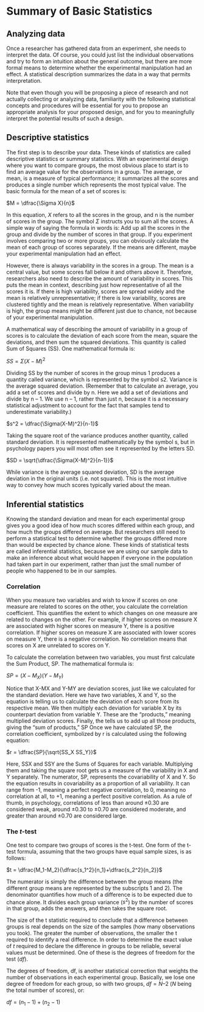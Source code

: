 
# Summary of Basic Statistics {#sec-statistics}

## Analyzing data

Once a researcher has gathered data from an experiment, she needs to interpret the data. Of course, you could just list the individual observations and try to form an intuition about the general outcome, but there are more formal means to determine whether the experimental manipulation had an effect. A statistical description summarizes the data in a way that permits interpretation.

Note that even though you will be proposing a piece of research and not actually collecting or analyzing data, familiarity with the following statistical concepts and procedures will be essential for you to propose an appropriate analysis for your proposed design, and for you to meaningfully interpret the potential results of such a design.


## Descriptive statistics

The first step is to describe your data. These kinds of statistics are called descriptive statistics or summary statistics. With an experimental design where you want to compare groups, the most obvious place to start is to find an average value for the observations in a group. The average, or mean, is a measure of typical performance; it summarizes all the scores and produces a single number which represents the most typical value. The basic formula for the mean of a set of scores is:

$M = \dfrac{\Sigma X}{n}$

In this equation, $X$ refers to all the scores in the group, and n is the number of scores in the group. The symbol $\Sigma$ instructs you to sum all the scores. A simple way of saying the formula in words is: Add up all the scores in the group and divide by the number of scores in that group. If you experiment involves comparing two or more groups, you can obviously calculate the mean of each group of scores separately. If the means are different, maybe your experimental manipulation had an effect.

However, there is always variability in the scores in a group. The mean is a central value, but some scores fall below it and others above it. Therefore, researchers also need to describe the amount of variability in scores. This puts the mean in context, describing just how representative of all the scores it is. If there is high variability, scores are spread widely and the mean is relatively unrepresentative; if there is low variability, scores are clustered tightly and the mean is relatively representative. When variability is high, the group means might be different just due to chance, not because of your experimental manipulation.

A mathematical way of describing the amount of variability in a group of scores is to calculate the deviation of each score from the mean, square the deviations, and then sum the squared deviations. This quantity is called Sum of Squares (SS). One mathematical formula is:

$SS = \Sigma(X - M)^2$

Dividing SS by the number of scores in the group minus 1 produces a quantity called variance, which is represented by the symbol s2. Variance is the average squared deviation. (Remember that to calculate an average, you add a set of scores and divide by n. Here we add a set of deviations and divide by n – 1. We use n – 1, rather than just n, because it is a necessary statistical adjustment to account for the fact that samples tend to underestimate variability.)  

$s^2 = \dfrac{\Sigma(X-M)^2}{n-1}$

Taking the square root of the variance produces another quantity, called standard deviation. It is represented mathematically by the symbol s, but in psychology papers you will most often see it represented by the letters SD.

$SD = \sqrt{\dfrac{\Sigma(X-M)^2}{n-1}}$

While variance is the average squared deviation, SD is the average deviation in the original units (i.e. not squared). This is the most intuitive way to convey how much scores typically varied about the mean.



## Inferential statistics

Knowing the standard deviation and mean for each experimental group gives you a good idea of how much scores differed within each group, and how much the groups differed on average. But researchers still need to perform a statistical test to determine whether the groups differed more than would be expected by chance alone. These kinds of statistical tests are called inferential statistics, because we are using our sample data to make an inference about what would happen if everyone in the population had taken part in our experiment, rather than just the small number of people who happened to be in our samples.

### Correlation

When you measure two variables and wish to know if scores on one measure are related to scores on the other, you calculate the correlation coefficient. This quantifies the extent to which changes on one measure are related to changes on the other. For example, if higher scores on measure X are associated with higher scores on measure Y, there is a positive correlation. If higher scores on measure X are associated with lower scores on measure Y, there is a negative correlation. No correlation means that scores on X are unrelated to scores on Y.

To calculate the correlation between two variables, you must first calculate the Sum Product, SP.  The mathematical formula is:

$SP = (X-M_X)(Y-M_Y)$

Notice that X-MX and Y-MY are deviation scores, just like we calculated for the standard deviation. Here we have two variables, X and Y, so the equation is telling us to calculate the deviation of each score from its respective mean. We then multiply each deviation for variable X by its counterpart deviation from variable Y. These are the “products,” meaning multiplied deviation scores. Finally, the  tells us to add up all those products, giving the “sum of products,” SP
Once we have calculated SP, the correlation coefficient, symbolized by r is calculated using the following equation:

$r = \dfrac{SP}{\sqrt{SS_X SS_Y}}$

Here, SSX and SSY are the Sums of Squares for each variable. Multiplying them and taking the square root gets us a measure of the variability in X and Y separately. The numerator, SP, represents the covariability of X and Y. So the equation results in covariability as a proportion of all variability. It can range from -1, meaning a perfect negative correlation, to 0, meaning no correlation at all, to +1, meaning a perfect positive correlation. As a rule of thumb, in psychology, correlations of less than around ±0.30 are considered weak, around ±0.30 to ±0.70 are considered moderate, and greater than around ±0.70 are considered large.

### The $t$-test

One test to compare two groups of scores is the t-test. One form of the t-test formula, assuming that the two groups have equal sample sizes, is as follows:

$t = \dfrac{M_1-M_2}{\dfrac{s_1^2}{n_1}+\dfrac{s_2^2}{n_2}}$

The numerator is simply the difference between the group means (the different group means are represented by the subscripts $1$ and $2$). The denominator quantifies how much of a difference is to be expected due to chance alone. It divides each group variance ($s^2$) by the number of scores in that group, adds the answers, and then takes the square root.

The size of the t statistic required to conclude that a difference between groups is real depends on the size of the samples (how many observations you took). The greater the number of observations, the smaller the t required to identify a real difference. In order to determine the exact value of $t$ required to declare the difference in groups to be reliable, several values must be determined. One of these is the degrees of freedom for the test ($df$).

The degrees of freedom, df, is another statistical correction that weights the number of observations in each experimental group. Basically, we lose one degree of freedom for each group, so with two groups, $df = N – 2$ ($N$ being the total number of scores), or:

$df=(n_1-1)+(n_2-1)$